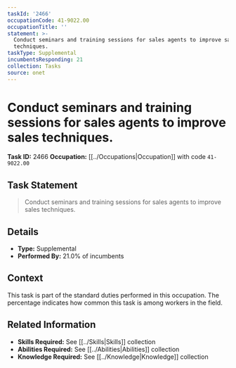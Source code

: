 ```yaml
---
taskId: '2466'
occupationCode: 41-9022.00
occupationTitle: ''
statement: >-
  Conduct seminars and training sessions for sales agents to improve sales
  techniques.
taskType: Supplemental
incumbentsResponding: 21
collection: Tasks
source: onet
---
```

# Conduct seminars and training sessions for sales agents to improve sales techniques.

**Task ID:** 2466
**Occupation:** [[../Occupations|Occupation]] with code `41-9022.00`

## Task Statement

> Conduct seminars and training sessions for sales agents to improve sales techniques.

## Details

- **Type:** Supplemental
- **Performed By:** 21.0% of incumbents

## Context

This task is part of the standard duties performed in this occupation. The percentage indicates how common this task is among workers in the field.

## Related Information

- **Skills Required:** See [[../Skills|Skills]] collection
- **Abilities Required:** See [[../Abilities|Abilities]] collection
- **Knowledge Required:** See [[../Knowledge|Knowledge]] collection
